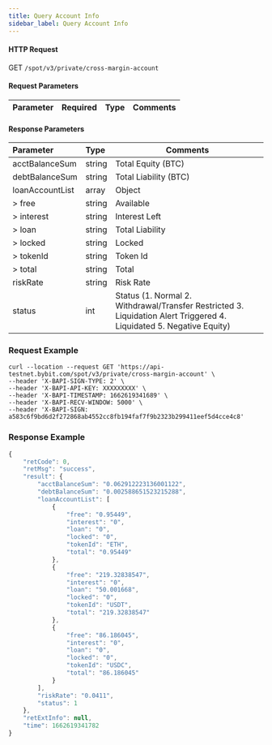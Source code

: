 ```yaml
---
title: Query Account Info
sidebar_label: Query Account Info
---
```



#### HTTP Request
GET <code>/spot/v3/private/cross-margin-account</code>

#### Request Parameters
| Parameter | Required | Type | Comments|
|:----- |:-------|:-----|------ |

#### Response Parameters
| Parameter | Type | Comments|
|:----- |:-----|----- |
|acctBalanceSum|string|Total Equity (BTC)|
|debtBalanceSum|string|Total Liability (BTC)|
|loanAccountList|array|Object|
|> free|string|Available|
|> interest|string|Interest Left|
|> loan|string|Total Liability|
|> locked|string|Locked|
|> tokenId|string|Token Id|
|> total|string|Total|
|riskRate|string|Risk Rate|
|status|int|Status (1. Normal 2. Withdrawal/Transfer Restricted 3. Liquidation Alert Triggered 4. Liquidated 5. Negative Equity)|


### Request Example

<Tabs>
<TabItem value="console" label="Console">

```http
curl --location --request GET 'https://api-testnet.bybit.com/spot/v3/private/cross-margin-account' \
--header 'X-BAPI-SIGN-TYPE: 2' \
--header 'X-BAPI-API-KEY: XXXXXXXXX' \
--header 'X-BAPI-TIMESTAMP: 1662619341689' \
--header 'X-BAPI-RECV-WINDOW: 5000' \
--header 'X-BAPI-SIGN: a583c6f9bd6d2f272868ab4552cc8fb194faf7f9b2323b299411eef5d4cce4c8'
```

</TabItem>
</Tabs>

### Response Example

```javascript
{
    "retCode": 0,
    "retMsg": "success",
    "result": {
        "acctBalanceSum": "0.062912223136001122",
        "debtBalanceSum": "0.002588651523215288",
        "loanAccountList": [
            {
                "free": "0.95449",
                "interest": "0",
                "loan": "0",
                "locked": "0",
                "tokenId": "ETH",
                "total": "0.95449"
            },
            {
                "free": "219.32838547",
                "interest": "0",
                "loan": "50.001668",
                "locked": "0",
                "tokenId": "USDT",
                "total": "219.32838547"
            },
            {
                "free": "86.186045",
                "interest": "0",
                "loan": "0",
                "locked": "0",
                "tokenId": "USDC",
                "total": "86.186045"
            }
        ],
        "riskRate": "0.0411",
        "status": 1
    },
    "retExtInfo": null,
    "time": 1662619341782
}
```
